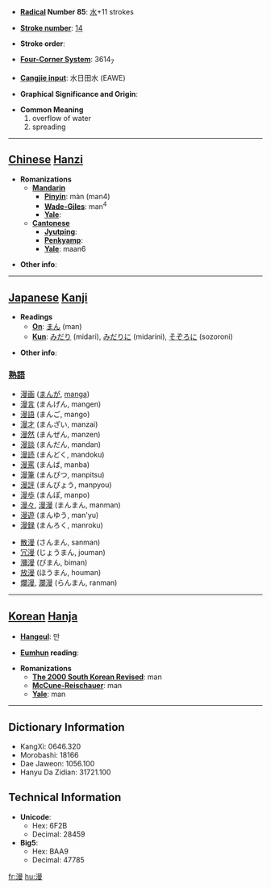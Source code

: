 * '''[[Wiktionary:Chinese radical index| Radical]] Number 85''': [[Wiktionary:Chinese radical index 水|水]]+11 strokes

* '''[[Wiktionary:Chinese total strokes index|Stroke number]]''': [[Wiktionary:Chinese total strokes index 14|14]]

* '''Stroke order''': 

* '''[[Wiktionary:Chinese four corner index|Four-Corner System]]''': 3614<sub>7</sub>

* '''[[Wiktionary:Chinese Cangjie index|Cangjie input]]''': 水日田水 (EAWE)

* '''Graphical Significance and Origin''': 

* '''Common Meaning'''
*#overflow of water
*# spreading


----

== [[Chinese]] [[Hanzi]] ==

* '''Romanizations'''
** '''[[Mandarin]]'''
*** '''[[Pinyin]]''': màn (man4)
*** '''[[Wade-Giles]]''': man<sup>4</sup>
*** '''[[Yale]]''': 
** '''[[Cantonese]]'''
*** '''[[Jyutping]]''':
*** '''[[Penkyamp]]''': 
*** '''[[Yale]]''': maan6

* '''Other info''': 

----

== [[Japanese]] [[Kanji]] ==

* '''Readings'''
** '''[[On]]''': [[まん]] (man)
** '''[[Kun]]''': [[みだり]] (midari), [[みだりに]] (midarini), [[そぞろに]] (sozoroni)

* '''Other info''':  
===[[熟語]]===
*[[漫画]] ([[まんが]], [[manga]])
*[[漫言]] (まんげん, mangen)
*[[漫語]] (まんご, mango)
*[[漫才]] (まんざい, manzai)
*[[漫然]] (まんぜん, manzen)
*[[漫談]] (まんだん, mandan)
*[[漫読]] (まんどく, mandoku)
*[[漫罵]] (まんば, manba)
*[[漫筆]] (まんぴつ, manpitsu)
*[[漫評]] (まんぴょう, manpyou)
*[[漫歩]] (まんぽ, manpo)
*[[漫々]], [[漫漫]] (まんまん, manman)
*[[漫遊]] (まんゆう, man'yu)
*[[漫録]] (まんろく, manroku)

*[[散漫]] (さんまん, sanman)
*[[冗漫]] (じょうまん, jouman)
*[[瀰漫]] (びまん, biman)
*[[放漫]] (ほうまん, houman)
*[[爛漫]], [[瀾漫]] (らんまん, ranman)

----

== [[Korean]] [[Hanja]] ==

* '''[[Hangeul]]''': 만

* '''[[Eumhun]] reading''': 

* '''Romanizations'''
** '''[[The 2000 South Korean Revised Romanization|The 2000 South Korean Revised]]''': man
** '''[[McCune-Reischauer]]''': man
** '''[[Yale]]''': man

----

== Dictionary Information ==

* KangXi: 0646.320
* Morobashi: 18166
* Dae Jaweon: 1056.100
* Hanyu Da Zidian: 31721.100

== Technical Information ==

* '''Unicode''':
** Hex: 6F2B
** Decimal: 28459
* '''Big5''':
** Hex: BAA9
** Decimal: 47785

[[fr:漫]]
[[hu:漫]]